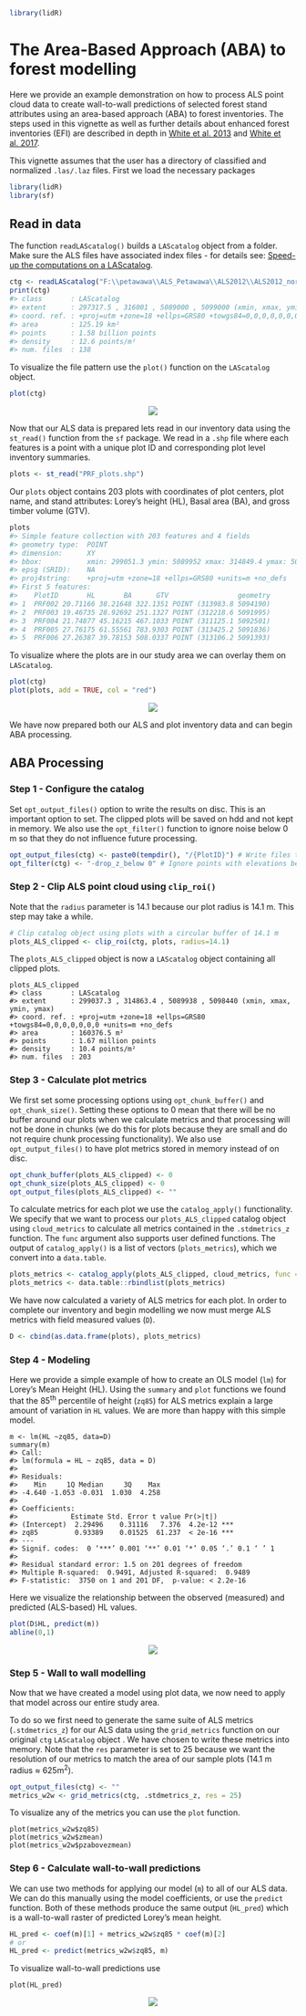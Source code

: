 ```r
library(lidR)
```

# The Area-Based Approach (ABA) to forest modelling

Here we provide an example demonstration on how to process ALS point cloud data to create wall-to-wall predictions of selected forest stand attributes using an area-based approach (ABA) to forest inventories. The steps used in this vignette as well as further details about enhanced forest inventories (EFI) are described in depth in [White et al. 2013](https://cfs.nrcan.gc.ca/publications?id=34887) and [White et al. 2017](https://cfs.nrcan.gc.ca/publications?id=38945). 

This vignette assumes that the user has a directory of classified and normalized `.las/.laz` files.  First we load the necessary packages

```r
library(lidR)
library(sf)
```

## Read in data

The function `readLAScatalog()` builds a `LAScatalog` object from a folder. Make sure the ALS files have associated index files - for details see: [Speed-up the computations on a LAScatalog](https://cran.r-project.org/web/packages/lidR/vignettes/lidR-computation-speed-LAScatalog.html).

```r
ctg <- readLAScatalog("F:\\petawawa\\ALS_Petawawa\\ALS2012\\ALS2012_norm_nobuff_filtered")
print(ctg)
#> class       : LAScatalog
#> extent      : 297317.5 , 316001 , 5089000 , 5099000 (xmin, xmax, ymin, ymax)
#> coord. ref. : +proj=utm +zone=18 +ellps=GRS80 +towgs84=0,0,0,0,0,0,0 +units=m +no_defs 
#> area        : 125.19 km²
#> points      : 1.58 billion points
#> density     : 12.6 points/m²
#> num. files  : 138
```

To visualize the file pattern use the `plot()` function on the `LAScatalog` object.

```r
plot(ctg)
```

<center>
![](images/ABA/01_ctg_map.png)
</center>


Now that our ALS data is prepared lets read in our inventory data using the `st_read()` function from the `sf` package. We read in a `.shp` file where each features is a point with a unique plot ID and corresponding plot level inventory summaries. 

```r
plots <- st_read("PRF_plots.shp")
```

Our `plots` object contains 203 plots with coordinates of plot centers, plot name, and stand attributes: Lorey's height (HL), Basal area (BA), and gross timber volume (GTV).

```r
plots
#> Simple feature collection with 203 features and 4 fields
#> geometry type:  POINT
#> dimension:      XY
#> bbox:           xmin: 299051.3 ymin: 5089952 xmax: 314849.4 ymax: 5098426
#> epsg (SRID):    NA
#> proj4string:    +proj=utm +zone=18 +ellps=GRS80 +units=m +no_defs
#> First 5 features:
#>    PlotID       HL       BA      GTV                 geometry
#> 1  PRF002 20.71166 38.21648 322.1351 POINT (313983.8 5094190)
#> 2  PRF003 19.46735 28.92692 251.1327 POINT (312218.6 5091995)
#> 3  PRF004 21.74877 45.16215 467.1033 POINT (311125.1 5092501)
#> 4  PRF005 27.76175 61.55561 783.9303 POINT (313425.2 5091836)
#> 5  PRF006 27.26387 39.78153 508.0337 POINT (313106.2 5091393)
```

To visualize where the plots are in our study area we can overlay them on `LAScatalog`.

```r
plot(ctg)
plot(plots, add = TRUE, col = "red")
```

<center>
![](images/ABA/02_ctg_map_with_plots.png)
</center>


We have now prepared both our ALS and plot inventory data and can begin ABA processing.

## ABA Processing

### Step 1 - Configure the catalog 

Set `opt_output_files()` option to write the results on disc. This is an important option to set. The clipped plots will be saved on hdd and not kept in memory. We also use the `opt_filter()` function to ignore noise below 0 m so that they do not influence future processing.

```r
opt_output_files(ctg) <- paste0(tempdir(), "/{PlotID}") # Write files to disc
opt_filter(ctg) <- "-drop_z_below 0" # Ignore points with elevations below 0
```

### Step 2 - Clip ALS point cloud using `clip_roi()`  

Note that the `radius` parameter is 14.1 because our plot radius is 14.1 m. This step may take a while.

```r
# Clip catalog object using plots with a circular buffer of 14.1 m
plots_ALS_clipped <- clip_roi(ctg, plots, radius=14.1)
```

The `plots_ALS_clipped` object is now a `LAScatalog` object containing all clipped plots.

```
plots_ALS_clipped
#> class       : LAScatalog
#> extent      : 299037.3 , 314863.4 , 5089938 , 5098440 (xmin, xmax, ymin, ymax)
#> coord. ref. : +proj=utm +zone=18 +ellps=GRS80 +towgs84=0,0,0,0,0,0,0 +units=m +no_defs 
#> area        : 160376.5 m²
#> points      : 1.67 million points
#> density     : 10.4 points/m²
#> num. files  : 203 
```

### Step 3 - Calculate plot metrics

We first set some processing options using `opt_chunk_buffer()` and `opt_chunk_size()`. Setting these options to 0 mean that there will be no buffer around our plots when we calculate metrics and that processing will not be done in chunks (we do this for plots because they are small and do not require chunk processing functionality). We also use `opt_output_files()` to have plot metrics stored in memory instead of on disc.

```r
opt_chunk_buffer(plots_ALS_clipped) <- 0
opt_chunk_size(plots_ALS_clipped) <- 0
opt_output_files(plots_ALS_clipped) <- ""
```

To calculate metrics for each plot we use the `catalog_apply()` functionality. We specify that we want to process our `plots_ALS_clipped` catalog object using `cloud_metrics` to calculate all metrics contained in the `.stdmetrics_z` function. The `func` argument also supports user defined functions. The output of `catalog_apply()` is a list of vectors (`plots_metrics`), which we convert into a `data.table`.

```r
plots_metrics <- catalog_apply(plots_ALS_clipped, cloud_metrics, func = .stdmetrics_z)
plots_metrics <- data.table::rbindlist(plots_metrics)
```

We have now calculated a variety of ALS metrics for each plot. In order to complete our inventory and begin modelling we now must merge ALS metrics with field measured values (`D`). 

```r
D <- cbind(as.data.frame(plots), plots_metrics)
```

### Step 4 - Modeling

Here we provide a simple example of how to create an OLS model (`lm`) for Lorey's Mean Height (HL). Using the `summary` and `plot` functions we found that the 85<sup>th</sup> percentile of height (`zq85`) for ALS metrics explain a large amount of variation in `HL` values. We are more than happy with this simple model.

```
m <- lm(HL ~zq85, data=D)
summary(m)
#> Call:
#> lm(formula = HL ~ zq85, data = D)
#> 
#> Residuals:
#>    Min     1Q Median     3Q    Max 
#> -4.640 -1.053 -0.031  1.030  4.258 
#> 
#> Coefficients:
#>             Estimate Std. Error t value Pr(>|t|)    
#> (Intercept)  2.29496    0.31116   7.376  4.2e-12 ***
#> zq85         0.93389    0.01525  61.237  < 2e-16 ***
#> ---
#> Signif. codes:  0 ‘***’ 0.001 ‘**’ 0.01 ‘*’ 0.05 ‘.’ 0.1 ‘ ’ 1
#> 
#> Residual standard error: 1.5 on 201 degrees of freedom
#> Multiple R-squared:  0.9491,	Adjusted R-squared:  0.9489 
#> F-statistic:  3750 on 1 and 201 DF,  p-value: < 2.2e-16
```

Here we visualize the relationship between the observed (measured) and predicted (ALS-based) HL values.

```r
plot(D$HL, predict(m))
abline(0,1)
```

<center>
![](images/ABA/05_scatterplot_HL.png)
</center>


### Step 5 - Wall to wall modelling

Now that we have created a model using plot data, we now need to apply that model across our entire study area. 

To do so we first need to generate the same suite of ALS metrics (`.stdmetrics_z`) for our ALS data using the `grid_metrics` function on our original `ctg ` `LAScatalog` object . We have chosen to write these metrics into memory. Note that the `res` parameter is set to 25 because we want the resolution of our metrics to match the area of our sample plots (14.1 m radius ≈ 625m<sup>2</sup>).

```r
opt_output_files(ctg) <- ""
metrics_w2w <- grid_metrics(ctg, .stdmetrics_z, res = 25)
```

To visualize any of the metrics you can use the `plot` function.

```
plot(metrics_w2w$zq85)
plot(metrics_w2w$zmean)
plot(metrics_w2w$pzabovezmean)
```

### Step 6 - Calculate wall-to-wall predictions

We can use two methods for applying our model (`m`) to all of our ALS data. We can do this manually using the model coefficients, or use the `predict` function. Both of these methods produce the same output (`HL_pred`) which is a wall-to-wall raster of predicted Lorey's mean height.

```r
HL_pred <- coef(m)[1] + metrics_w2w$zq85 * coef(m)[2]
# or
HL_pred <- predict(metrics_w2w$zq85, m)
```

To visualize wall-to-wall predictions use

```
plot(HL_pred)
```

<center>
![](images/ABA/06_HL_pred.png)
</center>
